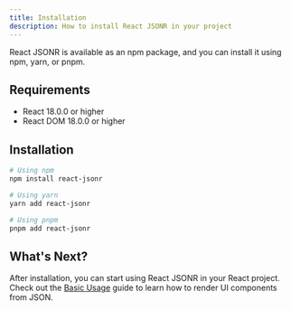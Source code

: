 ```yaml
---
title: Installation
description: How to install React JSONR in your project
---
```


React JSONR is available as an npm package, and you can install it using npm, yarn, or pnpm.

## Requirements

- React 18.0.0 or higher
- React DOM 18.0.0 or higher

## Installation

```bash
# Using npm
npm install react-jsonr

# Using yarn
yarn add react-jsonr

# Using pnpm
pnpm add react-jsonr
```

## What's Next?

After installation, you can start using React JSONR in your React project. Check out the [Basic Usage](/docs/getting-started/basic-usage) guide to learn how to render UI components from JSON. 